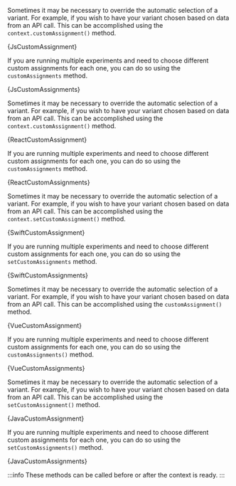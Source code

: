





<Tabs groupId="language">

<TabItem value="js" label="Javascript">

Sometimes it may be necessary to override the automatic selection of a variant.
For example, if you wish to have your variant chosen based on data from an
API call. This can be accomplished using the `context.customAssignment()`
method.

<CodeBlock language="js">{JsCustomAssignment}</CodeBlock>

If you are running multiple experiments and need to choose different custom
assignments for each one, you can do so using the `customAssignments` method.

<CodeBlock language="js">{JsCustomAssignments}</CodeBlock>

</TabItem>

<TabItem value="react" label="React">

Sometimes it may be necessary to override the automatic selection of a variant.
For example, if you wish to have your variant chosen based on data from an
API call. This can be accomplished using the `context.customAssignment()`
method.

<CodeBlock language="jsx">{ReactCustomAssignment}</CodeBlock>

If you are running multiple experiments and need to choose different custom
assignments for each one, you can do so using the `customAssignments` method.

<CodeBlock language="jsx">{ReactCustomAssignments}</CodeBlock>

</TabItem>

<TabItem value="swift" label="Swift">

Sometimes it may be necessary to override the automatic selection of a variant.
For example, if you wish to have your variant chosen based on data from an
API call. This can be accomplished using the `context.setCustomAssignment()`
method.

<CodeBlock language="swift">{SwiftCustomAssignment}</CodeBlock>

If you are running multiple experiments and need to choose different custom
assignments for each one, you can do so using the `setCustomAssignments` method.

<CodeBlock language="swift">{SwiftCustomAssignments}</CodeBlock>

</TabItem>

<TabItem value="vue" label="Vue2">

Sometimes it may be necessary to override the automatic selection of a variant.
For example, if you wish to have your variant chosen based on data from an
API call. This can be accomplished using the `customAssignment()`
method.

<CodeBlock language="js">{VueCustomAssignment}</CodeBlock>

If you are running multiple experiments and need to choose different custom
assignments for each one, you can do so using the `customAssignments()` method.

<CodeBlock language="js">{VueCustomAssignments}</CodeBlock>

</TabItem>

<TabItem value="java" label="Java">

Sometimes it may be necessary to override the automatic selection of a variant.
For example, if you wish to have your variant chosen based on data from an
API call. This can be accomplished using the `setCustomAssignment()`
method.

<CodeBlock language="java">{JavaCustomAssignment}</CodeBlock>

If you are running multiple experiments and need to choose different custom
assignments for each one, you can do so using the `setCustomAssignments()` method.

<CodeBlock language="java">{JavaCustomAssignments}</CodeBlock>

</TabItem>

</Tabs>

:::info
These methods can be called before or after the context is ready.
:::
